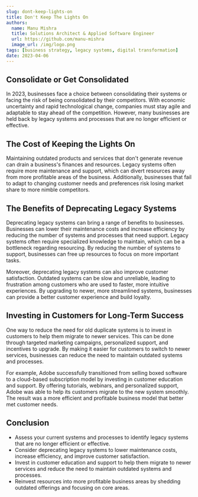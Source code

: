 ```yaml
---
slug: dont-keep-lights-on
title: Don't Keep The Lights On
authors:
  name: Manu Mishra
  title: Solutions Architect & Applied Software Engineer
  url: https://github.com/manu-mishra
  image_url: /img/logo.png
tags: [business strategy, legacy systems, digital transformation]
date: 2023-04-06
---
```


## Consolidate or Get Consolidated

In 2023, businesses face a choice between consolidating their systems or facing the risk of being consolidated by their competitors. With economic uncertainty and rapid technological change, companies must stay agile and adaptable to stay ahead of the competition. However, many businesses are held back by legacy systems and processes that are no longer efficient or effective.

<!--truncate-->

## The Cost of Keeping the Lights On

Maintaining outdated products and services that don't generate revenue can drain a business's finances and resources. Legacy systems often require more maintenance and support, which can divert resources away from more profitable areas of the business. Additionally, businesses that fail to adapt to changing customer needs and preferences risk losing market share to more nimble competitors.

## The Benefits of Deprecating Legacy Systems

Deprecating legacy systems can bring a range of benefits to businesses. Businesses can lower their maintenance costs and increase efficiency by reducing the number of systems and processes that need support. Legacy systems often require specialized knowledge to maintain, which can be a bottleneck regarding resourcing. By reducing the number of systems to support, businesses can free up resources to focus on more important tasks.

Moreover, deprecating legacy systems can also improve customer satisfaction. Outdated systems can be slow and unreliable, leading to frustration among customers who are used to faster, more intuitive experiences. By upgrading to newer, more streamlined systems, businesses can provide a better customer experience and build loyalty.

## Investing in Customers for Long-Term Success

One way to reduce the need for old duplicate systems is to invest in customers to help them migrate to newer services. This can be done through targeted marketing campaigns, personalized support, and incentives to upgrade. By making it easier for customers to switch to newer services, businesses can reduce the need to maintain outdated systems and processes.

For example, Adobe successfully transitioned from selling boxed software to a cloud-based subscription model by investing in customer education and support. By offering tutorials, webinars, and personalized support, Adobe was able to help its customers migrate to the new system smoothly. The result was a more efficient and profitable business model that better met customer needs.

## Conclusion

- Assess your current systems and processes to identify legacy systems that are no longer efficient or effective.
- Consider deprecating legacy systems to lower maintenance costs, increase efficiency, and improve customer satisfaction.
- Invest in customer education and support to help them migrate to newer services and reduce the need to maintain outdated systems and processes.
- Reinvest resources into more profitable business areas by shedding outdated offerings and focusing on core areas.
